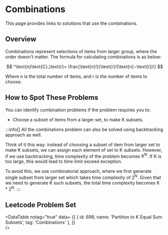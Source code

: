

# Combinations

This page provides links to solutions that use the combinations.

## Overview

Combinations represent selections of items from larger group, where the order doesn't matter. The formula for calculating combinations is as below: 

$$
^\text{n}\text{C}_\text{r}= \frac{\text{n}!}{\text{r}!(\text{n}−\text{r})!}
$$

Where $\text{n}$ is the total number of items, and $\text{r}$ is the number of items to choose.


## How to Spot These Problems

You can identify combination problems if the problem requires you to:

-  Choose a subset of items from a larger set, to make $\text{K}$ subsets.


:::info[]
All the combinations problem can also be solved using backtracking approach as well. 

Think of it this way: instead of choosing a subset of item from larger set to make $\text{K}$ subsets, we can assign each element of set to $\text{K}$ subsets. However, if we use backtracking, time complexity of the problem becomes $\text{K}^{\text{N}}$. If $\text{K}$ is too large, this would lead to time limit exceed exception.

To avoid this, we use combinatorial approach, where we first generate single subset from larger set which takes time complexity of $2^\text{N}$. Given that we need to generate $\text{K}$ such subsets, the total time complexity becomes $\text{K} * 2^\text{N}$.
:::

## Leetcode Problem Set

<DataTable notag="true" data=
{[
	{ id: 698, name: 'Partition to K Equal Sum Subsets', tag: 'Combinations' },
]}  
/>


